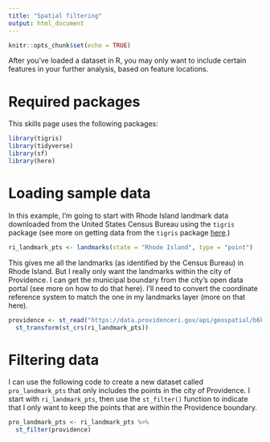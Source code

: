 ```yaml
---
title: "Spatial filtering"
output: html_document
---
```


```r
knitr::opts_chunk$set(echo = TRUE)
```

After you've loaded a dataset in R, you may only want to include
certain features in your further analysis, based on feature locations.

# Required packages

This skills page uses the following packages:

```r
library(tigris)
library(tidyverse)
library(sf)
library(here)
```

# Loading sample data

In this example, I'm going to start with Rhode Island landmark data 
downloaded from the United States Census Bureau using the `tigris` 
package (see more on getting data from the `tigris` package 
[here](https://c-voulgaris.github.io/VIS-2128-F22/a1-files/skill-tigris.html){target="_blank"}.)

```r
ri_landmark_pts <- landmarks(state = "Rhode Island", type = "point")
```

This gives me all the landmarks (as identified by the Census Bureau) in 
Rhode Island. But I really only want the landmarks within the city
of Providence. I can get the municipal boundary from the city's open
data portal (see more on how to do that here). I'll need to convert the 
coordinate reference system to match the one in my landmarks layer (more
on that here).

```r
providence <- st_read("https://data.providenceri.gov/api/geospatial/b6kp-yncs?method=export&format=GeoJSON") %>%
  st_transform(st_crs(ri_landmark_pts))
```

# Filtering data

I can use the following code to create a new dataset called 
`pro_landmark_pts` that only includes the points in the city of 
Providence. I start with `ri_landmark_pts`, then use the 
`st_filter()` function to indicate that I only want to keep the 
points that are within the Providence boundary.

```r
pro_landmark_pts <- ri_landmark_pts %>%
  st_filter(providence)
```
